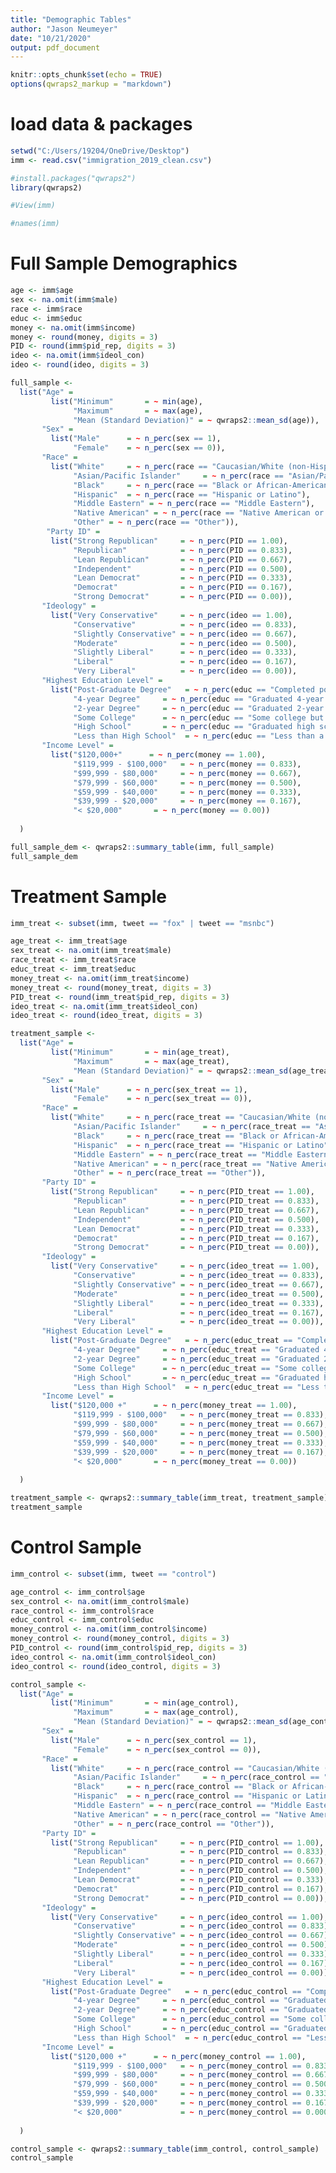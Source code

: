 ```yaml
---
title: "Demographic Tables"
author: "Jason Neumeyer"
date: "10/21/2020"
output: pdf_document
---
```


```r
knitr::opts_chunk$set(echo = TRUE)
options(qwraps2_markup = "markdown")
```

# load data & packages

```r
setwd("C:/Users/19204/OneDrive/Desktop")
imm <- read.csv("immigration_2019_clean.csv")

#install.packages("qwraps2")
library(qwraps2)

#View(imm)

#names(imm)
```


# Full Sample Demographics

```r
age <- imm$age
sex <- na.omit(imm$male)
race <- imm$race
educ <- imm$educ
money <- na.omit(imm$income)
money <- round(money, digits = 3)
PID <- round(imm$pid_rep, digits = 3)
ideo <- na.omit(imm$ideol_con)
ideo <- round(ideo, digits = 3)

full_sample <-
  list("Age" =
         list("Minimum"       = ~ min(age),
              "Maximum"       = ~ max(age),
              "Mean (Standard Deviation)" = ~ qwraps2::mean_sd(age)),
       "Sex" =
         list("Male"      = ~ n_perc(sex == 1),
              "Female"    = ~ n_perc(sex == 0)),
       "Race" = 
         list("White"     = ~ n_perc(race == "Caucasian/White (non-Hispanic)"),
              "Asian/Pacific Islander"     = ~ n_perc(race == "Asian/Pacific Islanders"), 
              "Black"     = ~ n_perc(race == "Black or African-American (non-Hispanic)"),
              "Hispanic"  = ~ n_perc(race == "Hispanic or Latino"),
              "Middle Eastern" = ~ n_perc(race == "Middle Eastern"),
              "Native American" = ~ n_perc(race == "Native American or Aleut"),
              "Other" = ~ n_perc(race == "Other")),
        "Party ID" = 
         list("Strong Republican"     = ~ n_perc(PID == 1.00),
              "Republican"            = ~ n_perc(PID == 0.833),
              "Lean Republican"       = ~ n_perc(PID == 0.667),
              "Independent"           = ~ n_perc(PID == 0.500),
              "Lean Democrat"         = ~ n_perc(PID == 0.333),
              "Democrat"              = ~ n_perc(PID == 0.167),
              "Strong Democrat"       = ~ n_perc(PID == 0.00)),
       "Ideology" = 
         list("Very Conservative"     = ~ n_perc(ideo == 1.00),
              "Conservative"          = ~ n_perc(ideo == 0.833),
              "Slightly Conservative" = ~ n_perc(ideo == 0.667),
              "Moderate"              = ~ n_perc(ideo == 0.500),
              "Slightly Liberal"      = ~ n_perc(ideo == 0.333),
              "Liberal"               = ~ n_perc(ideo == 0.167),
              "Very Liberal"          = ~ n_perc(ideo == 0.00)),
       "Highest Education Level" = 
         list("Post-Graduate Degree"   = ~ n_perc(educ == "Completed post-graduate or professional school, with degree"),
              "4-year Degree"     = ~ n_perc(educ == "Graduated 4-year college"),
              "2-year Degree"     = ~ n_perc(educ == "Graduated 2-year college"),
              "Some College"      = ~ n_perc(educ == "Some college but no college degree"),
              "High School"       = ~ n_perc(educ == "Graduated high school or GED"),
              "Less than High School"  = ~ n_perc(educ == "Less than a high school diploma")),
       "Income Level" =
         list("$120,000+"      = ~ n_perc(money == 1.00),
              "$119,999 - $100,000"   = ~ n_perc(money == 0.833),
              "$99,999 - $80,000"     = ~ n_perc(money == 0.667),
              "$79,999 - $60,000"     = ~ n_perc(money == 0.500),
              "$59,999 - $40,000"     = ~ n_perc(money == 0.333),
              "$39,999 - $20,000"     = ~ n_perc(money == 0.167),
              "< $20,000"       = ~ n_perc(money == 0.00))
       
  )

full_sample_dem <- qwraps2::summary_table(imm, full_sample)
full_sample_dem
```

# Treatment Sample

```r

imm_treat <- subset(imm, tweet == "fox" | tweet == "msnbc")

age_treat <- imm_treat$age
sex_treat <- na.omit(imm_treat$male)
race_treat <- imm_treat$race
educ_treat <- imm_treat$educ
money_treat <- na.omit(imm_treat$income)
money_treat <- round(money_treat, digits = 3)
PID_treat <- round(imm_treat$pid_rep, digits = 3)
ideo_treat <- na.omit(imm_treat$ideol_con)
ideo_treat <- round(ideo_treat, digits = 3)

treatment_sample <-
  list("Age" =
         list("Minimum"       = ~ min(age_treat),
              "Maximum"       = ~ max(age_treat),
              "Mean (Standard Deviation)" = ~ qwraps2::mean_sd(age_treat)),
       "Sex" =
         list("Male"      = ~ n_perc(sex_treat == 1),
              "Female"    = ~ n_perc(sex_treat == 0)),
       "Race" = 
         list("White"     = ~ n_perc(race_treat == "Caucasian/White (non-Hispanic)"),
              "Asian/Pacific Islander"     = ~ n_perc(race_treat == "Asian/Pacific Islanders"), 
              "Black"     = ~ n_perc(race_treat == "Black or African-American (non-Hispanic)"),
              "Hispanic"  = ~ n_perc(race_treat == "Hispanic or Latino"),
              "Middle Eastern" = ~ n_perc(race_treat == "Middle Eastern"),
              "Native American" = ~ n_perc(race_treat == "Native American or Aleut"),
              "Other" = ~ n_perc(race_treat == "Other")),
       "Party ID" = 
         list("Strong Republican"     = ~ n_perc(PID_treat == 1.00),
              "Republican"            = ~ n_perc(PID_treat == 0.833),
              "Lean Republican"       = ~ n_perc(PID_treat == 0.667),
              "Independent"           = ~ n_perc(PID_treat == 0.500),
              "Lean Democrat"         = ~ n_perc(PID_treat == 0.333),
              "Democrat"              = ~ n_perc(PID_treat == 0.167),
              "Strong Democrat"       = ~ n_perc(PID_treat == 0.00)),
       "Ideology" = 
         list("Very Conservative"     = ~ n_perc(ideo_treat == 1.00),
              "Conservative"          = ~ n_perc(ideo_treat == 0.833),
              "Slightly Conservative" = ~ n_perc(ideo_treat == 0.667),
              "Moderate"              = ~ n_perc(ideo_treat == 0.500),
              "Slightly Liberal"      = ~ n_perc(ideo_treat == 0.333),
              "Liberal"               = ~ n_perc(ideo_treat == 0.167),
              "Very Liberal"          = ~ n_perc(ideo_treat == 0.00)),
       "Highest Education Level" = 
         list("Post-Graduate Degree"   = ~ n_perc(educ_treat == "Completed post-graduate or professional school, with degree"),
              "4-year Degree"     = ~ n_perc(educ_treat == "Graduated 4-year college"),
              "2-year Degree"     = ~ n_perc(educ_treat == "Graduated 2-year college"),
              "Some College"      = ~ n_perc(educ_treat == "Some college but no college degree"),
              "High School"       = ~ n_perc(educ_treat == "Graduated high school or GED"),
              "Less than High School"  = ~ n_perc(educ_treat == "Less than a high school diploma")),
       "Income Level" =
         list("$120,000 +"      = ~ n_perc(money_treat == 1.00),
              "$119,999 - $100,000"   = ~ n_perc(money_treat == 0.833),
              "$99,999 - $80,000"     = ~ n_perc(money_treat == 0.667),
              "$79,999 - $60,000"     = ~ n_perc(money_treat == 0.500),
              "$59,999 - $40,000"     = ~ n_perc(money_treat == 0.333),
              "$39,999 - $20,000"     = ~ n_perc(money_treat == 0.167),
              "< $20,000"       = ~ n_perc(money_treat == 0.00))
       
  )

treatment_sample <- qwraps2::summary_table(imm_treat, treatment_sample)
treatment_sample
```

# Control Sample

```r

imm_control <- subset(imm, tweet == "control")

age_control <- imm_control$age
sex_control <- na.omit(imm_control$male)
race_control <- imm_control$race
educ_control <- imm_control$educ
money_control <- na.omit(imm_control$income)
money_control <- round(money_control, digits = 3)
PID_control <- round(imm_control$pid_rep, digits = 3)
ideo_control <- na.omit(imm_control$ideol_con)
ideo_control <- round(ideo_control, digits = 3)

control_sample <-
  list("Age" =
         list("Minimum"       = ~ min(age_control),
              "Maximum"       = ~ max(age_control),
              "Mean (Standard Deviation)" = ~ qwraps2::mean_sd(age_control)),
       "Sex" =
         list("Male"      = ~ n_perc(sex_control == 1),
              "Female"    = ~ n_perc(sex_control == 0)),
       "Race" = 
         list("White"     = ~ n_perc(race_control == "Caucasian/White (non-Hispanic)"),
              "Asian/Pacific Islander"     = ~ n_perc(race_control == "Asian/Pacific Islanders"), 
              "Black"     = ~ n_perc(race_control == "Black or African-American (non-Hispanic)"),
              "Hispanic"  = ~ n_perc(race_control == "Hispanic or Latino"),
              "Middle Eastern" = ~ n_perc(race_control == "Middle Eastern"),
              "Native American" = ~ n_perc(race_control == "Native American or Aleut"),
              "Other" = ~ n_perc(race_control == "Other")),
       "Party ID" = 
         list("Strong Republican"     = ~ n_perc(PID_control == 1.00),
              "Republican"            = ~ n_perc(PID_control == 0.833),
              "Lean Republican"       = ~ n_perc(PID_control == 0.667),
              "Independent"           = ~ n_perc(PID_control == 0.500),
              "Lean Democrat"         = ~ n_perc(PID_control == 0.333),
              "Democrat"              = ~ n_perc(PID_control == 0.167),
              "Strong Democrat"       = ~ n_perc(PID_control == 0.00)),
       "Ideology" = 
         list("Very Conservative"     = ~ n_perc(ideo_control == 1.00),
              "Conservative"          = ~ n_perc(ideo_control == 0.833),
              "Slightly Conservative" = ~ n_perc(ideo_control == 0.667),
              "Moderate"              = ~ n_perc(ideo_control == 0.500),
              "Slightly Liberal"      = ~ n_perc(ideo_control == 0.333),
              "Liberal"               = ~ n_perc(ideo_control == 0.167),
              "Very Liberal"          = ~ n_perc(ideo_control == 0.00)),
       "Highest Education Level" = 
         list("Post-Graduate Degree"   = ~ n_perc(educ_control == "Completed post-graduate or professional school, with degree"),
              "4-year Degree"     = ~ n_perc(educ_control == "Graduated 4-year college"),
              "2-year Degree"     = ~ n_perc(educ_control == "Graduated 2-year college"),
              "Some College"      = ~ n_perc(educ_control == "Some college but no college degree"),
              "High School"       = ~ n_perc(educ_control == "Graduated high school or GED"),
              "Less than High School"  = ~ n_perc(educ_control == "Less than a high school diploma")),
       "Income Level" =
         list("$120,000 +"      = ~ n_perc(money_control == 1.00),
              "$119,999 - $100,000"   = ~ n_perc(money_control == 0.833),
              "$99,999 - $80,000"     = ~ n_perc(money_control == 0.667),
              "$79,999 - $60,000"     = ~ n_perc(money_control == 0.500),
              "$59,999 - $40,000"     = ~ n_perc(money_control == 0.333),
              "$39,999 - $20,000"     = ~ n_perc(money_control == 0.167),
              "< $20,000"             = ~ n_perc(money_control == 0.000))
       
  )

control_sample <- qwraps2::summary_table(imm_control, control_sample)
control_sample

```